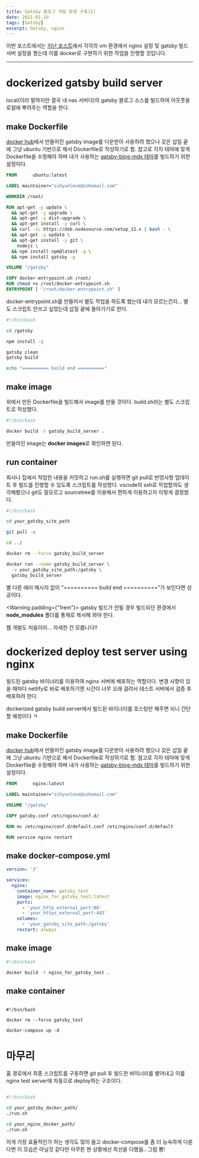```yaml
---
title: Gatsby 블로그 개발 환경 구축(2)
date: 2021-01-19
tags: [Gatsby]
excerpt: Gatsby, nginx
---
```


이번 포스트에서는 [지난 포스트](https://sihyunlove-wiki.netlify.app/2021/Gatsby-%EB%B8%94%EB%A1%9C%EA%B7%B8-%EB%A7%8C%EB%93%A4%EA%B8%B0-1/)에서 각각의 vm 환경에서 nginx 설정 및 gatsby 빌드 서버 설정을 했는데 이를 docker로 구현하기 위한 작업을 진행할 것입니다.

---

# dockerized gatsby build server
local(이라 말하지만 결국 내 nas 서버다)의 gatsby 블로그 소스를 빌드하여 아웃풋을 로컬에 뿌려주는 역할을 한다.

## make Dockerfile
[docker hub](https://hub.docker.com/)에서 만들어진 gatsby image를 다운받아 사용하려 했으나 갖은 삽질 끝에 그냥 ubuntu 기반으로 해서 Dockerfile로 작성하기로 함.
참고로 각자 테마에 맞게 Dockerfile을 수정해야 하며 내가 사용하는 [gatsby-blog-mdx 테마](https://www.gatsbyjs.com/starters/EllisMin/gatsby-blog-mdx/)를 빌드하기 위한 설정이다.

```Dockerfile
FROM      ubuntu:latest

LABEL maintainer="sihyunlove@zohomail.com"

WORKDIR /root/

RUN apt-get -y update \
  && apt-get -y upgrade \
  && apt-get -y dist-upgrade \
  && apt-get install -y curl \
  && curl -sL https://deb.nodesource.com/setup_12.x | bash - \
  && apt-get -y update \
  && apt-get install -y git \
    nodejs \
  && npm install npm@latest -g \
  && npm install gatsby -g

VOLUME "/gatsby"

COPY docker-entrypoint.sh /root/
RUN chmod +x /root/docker-entrypoint.sh
ENTRYPOINT [ "/root/docker-entrypoint.sh" ]

```

docker-entrypoint.sh를 만들어서 별도 작업을 하도록 했는데 내가 모르는건지... 별도 스크립트 안쓰고 싶었는데 삽질 끝에 돌아가기로 한다.

```shell:title=docker-entrypoint.sh
#!/bin/bash

cd /gatsby

npm install -g

gatsby clean
gatsby build

echo "========== build end =========="

```

## make image
위에서 만든 Dockerfile을 빌드해서 image를 만들 것이다. build.sh라는 별도 스크립트로 작성했다.

```shell:title=build.sh
#!/bin/bash

docker build -t gatsby_build_server .

```

만들어진 image는 **docker images**로 확인하면 된다.

## run container
회사나 집에서 작업한 내용을 커밋하고 run.sh를 실행하면 git pull로 반영사항 업데이트 후 빌드를 진행할 수 있도록 스크립트를 작성했다.
vscode의 ssh로 작업할까도 생각해봤으나 git도 잘모르고 sourcetree를 이용해서 편하게 이용하고자 이렇게 결정했다.

```shell:title:run.sh
#!/bin/bash

cd your_gatsby_site_path

git pull -q

cd ../

docker rm --force gatsby_build_server

docker run --name gatsby_build_server \
  -v your_gatsby_site_path:/gatsby \
  gatsby_build_server


```

별 다른 에러 메시지 없이 "========== build end =========="가 보인다면 성공이다. 

<Warning padding={"1rem"}>
gatsby 빌드가 안될 경우 빌드되던 환경에서 **node_modules** 폴더를 통채로 복사해 와야 한다. 

웹 개발도 처음이라... 자세한 건 모릅니다!!

</Warning> 

# dockerized deploy test server using nginx
빌드된 gatsby 바이너리를 이용하여 nginx 서버에 배포하는 역할이다. 변경 사항이 있을 때마다 netlify로 바로 배포하기엔 시간이 너무 오래 걸려서 테스트 서버에서 검증 후 배포하려 한다.

dockerized gatsby build server에서 빌드된 바이너리를 호스팅만 해주면 되니 간단할 예정이다 ㅋ

## make Dockerfile
[docker hub](https://hub.docker.com/)에서 만들어진 gatsby image를 다운받아 사용하려 했으나 갖은 삽질 끝에 그냥 ubuntu 기반으로 해서 Dockerfile로 작성하기로 함.
참고로 각자 테마에 맞게 Dockerfile을 수정해야 하며 내가 사용하는 [gatsby-blog-mdx 테마](https://www.gatsbyjs.com/starters/EllisMin/gatsby-blog-mdx/)를 빌드하기 위한 설정이다.

```Dockerfile
FROM      nginx:latest

LABEL maintainer="sihyunlove@zohomail.com"

VOLUME "/gatsby"

COPY gatsby.conf /etc/nginx/conf.d/

RUN mv /etc/nginx/conf.d/default.conf /etc/nginx/conf.d/default

RUN service nginx restart


```

## make docker-compose.yml 

```yml:title=docker-compose.yml 
version: '3'

services:
  nginx:
    container_name: gatsby_test
    image: nginx_for_gatsby_test:latest
    ports:
      - 'your_http_external_port:80'
      - 'your_https_external_port:443'
    volumes:
      - 'your_gatsby_site_path:/gatsby'
    restart: always

```

## make image

```shell:title=build.sh
#!/bin/bash

docker build -t nginx_for_gatsby_test .

```

## make container

```shell:title run.sh

#!/bin/bash

docker rm --force gatsby_test

docker-compose up -d

```

# 마무리
홈 경로에서 최종 스크립트를 구동하면 git pull 후 빌드한 바이너리를 뱉어내고 이를 nginx test server에 자동으로 deploy하는 구조이다.

```shell:title:gatsby_build.sh

#!/bin/bash

cd your_gatsby_docker_path/
./run.sh

cd your_nginx_docker_path/
./run.sh

```

이게 가장 효율적인가 하는 생각도 많이 들고 docker-compose를 좀 더 능숙하게 다룬다면 이 모습은 아닐것 같다만 아무튼 현 상황에선 최선을 다했음.. 그럼 뿅!
